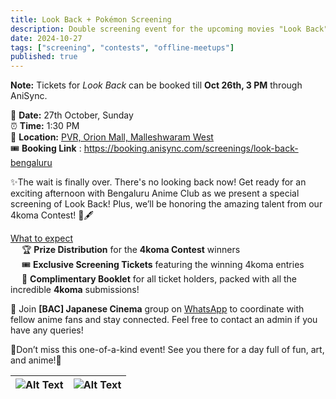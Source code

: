 ```yaml
---
title: Look Back + Pokémon Screening
description: Double screening event for the upcoming movies "Look Back" and "Pokémon - Secrets of the Jungle"!
date: 2024-10-27
tags: ["screening", "contests", "offline-meetups"]
published: true
---
```


<Callout type="warning"> <b> Note:</b> Tickets for _Look Back_ can be booked till <b>Oct 26th, 3 PM</b> through AniSync.</Callout>

📅 **Date:** 27th October, Sunday  \
⏰ **Time:** 1:30 PM  \
📍 **Location:** [PVR, Orion Mall, Malleshwaram West](https://g.co/kgs/326KnN8) \
🎟️ **Booking Link** : https://booking.anisync.com/screenings/look-back-bengaluru

✨The wait is finally over. There's no looking back now! Get ready for an exciting afternoon with Bengaluru Anime Club as we present a special screening of Look Back! Plus, we’ll be honoring the amazing talent from our 4koma Contest! 🎨🖋️

<u>What to expect</u>\
&emsp; 🏆 **Prize Distribution** for the **4koma Contest** winners  
&emsp; 🎟️ **Exclusive Screening Tickets** featuring the winning 4koma entries  
&emsp; 📖 **Complimentary Booklet** for all ticket holders, packed with all the incredible **4koma** submissions!

📢 Join **[BAC] Japanese Cinema** group on <u>WhatsApp</u> to coordinate with fellow anime fans and stay connected. Feel free to contact an admin if you have any queries!

💫Don’t miss this one-of-a-kind event! See you there for a day full of fun, art, and anime!💫

![Alt Text](/images/events/look-back.jpeg)  |  ![Alt Text](/images/events/pokemon-secrets-of-jungle.jpeg) 
-|-
